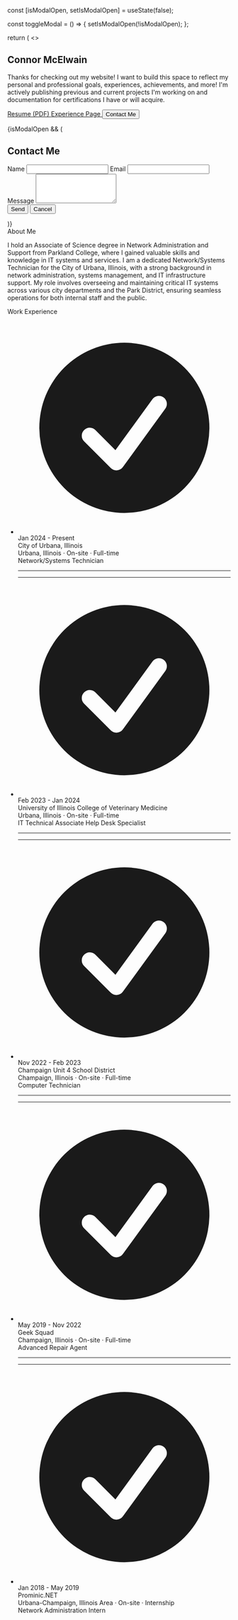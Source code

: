 
  const [isModalOpen, setIsModalOpen] = useState(false);

  const toggleModal = () => {
    setIsModalOpen(!isModalOpen);
  };

  return (
    <>
      <section className="text-white">
        <div className="mx-auto max-w-screen-xl px-4 py-4 lg:flex lg:h-fit lg:items-center">
          <div className="mx-auto max-w-3xl text-center">
            <h1 className="text-3xl font-extrabold sm:text-7xl">Connor McElwain</h1>
            <p className="mx-auto mt-5 max-w-2xl sm:text-xl">
              Thanks for checking out my website! I want to build this space to reflect my personal and professional goals, experiences, achievements, and more! I'm actively publishing previous and current <Link href="/projects">projects</Link> I'm working on and <Link href="/posts">documentation</Link> for certifications I have or will acquire.
            </p>
            <div className="mt-4 flex flex-wrap justify-center gap-4">
              <a
                className="block w-full rounded border border-blue-600 bg-blue-600 px-8 py-3 text-sm font-medium text-white hover:bg-transparent hover:text-white focus:outline-none focus:ring active:text-opacity-75 sm:w-auto"
                href="/Resume.pdf"
                target="_blank"
              >
                Resume (PDF)
              </a>
              <a
                className="block w-full rounded border border-blue-600 px-8 py-3 text-sm font-medium text-white hover:bg-blue-600 focus:outline-none focus:ring active:bg-blue-500 sm:w-auto"
                href="/experience"
              >
                Experience Page
              </a>
              <button
                className="block w-full rounded border border-blue-600 bg-blue-600 px-8 py-3 text-sm font-medium text-white hover:bg-transparent hover:text-white focus:outline-none focus:ring active:text-opacity-75 sm:w-auto"
                onClick={toggleModal}
              >
                Contact Me
              </button>
            </div>
          </div>
        </div>
      </section>

{isModalOpen && (
  <div className="fixed inset-0 z-50 flex items-center justify-center bg-black bg-opacity-50">
    <div className="bg-white rounded-lg p-8 max-w-md w-full">
      <h2 className="text-xl font-bold mb-4">Contact Me</h2>
      <form action="https://formspree.io/f/{your_formspree_id}" method="POST">
        <label className="block mb-2">
          Name
          <input type="text" name="name" className="w-full mt-1 p-2 border rounded" required />
        </label>
        <label className="block mb-2">
          Email
          <input type="email" name="email" className="w-full mt-1 p-2 border rounded" required />
        </label>
        <label className="block mb-4">
          Message
          <textarea name="message" className="w-full mt-1 p-2 border rounded" rows="4" required></textarea>
        </label>
        <div className="flex justify-between">
          <button type="submit" className="px-4 py-2 bg-blue-600 text-white rounded hover:bg-blue-700">
            Send
          </button>
          <button type="button" className="px-4 py-2 bg-gray-600 text-white rounded hover:bg-gray-700" onClick={toggleModal}>
            Cancel
          </button>
        </div>
      </form>
    </div>
  </div>
)}


<section className="text-white mt-8">
  <span className="flex items-center">
    <span className="h-px flex-1 bg-white"></span>
    <span className="font-bold shrink-0 px-6">About Me</span>
    <span className="h-px flex-1 bg-white"></span>
  </span>

  <div className="mx-auto max-w-3xl text-center">
    <p className="mx-auto mt-2 mb-2 max-w-3xl sm:text-xl/relaxed text-white">
      I hold an Associate of Science degree in Network Administration and Support from Parkland College, where I gained valuable skills and knowledge in IT systems and services. I am a dedicated Network/Systems Technician for the City of Urbana, Illinois, with a strong background in network administration, systems management, and IT infrastructure support. My role involves overseeing and maintaining critical IT systems across various city departments and the Park District, ensuring seamless operations for both internal staff and the public.
    </p>
  </div>

  <span className="flex items-center">
    <span className="h-px flex-1 bg-white"></span>
    <span className="font-bold shrink-0 px-6">Work Experience</span>
    <span className="h-px flex-1 bg-white"></span>
  </span>
</section>


<ul class="timeline timeline-snap-icon max-md:timeline-compact timeline-vertical">
  <li>
    <div class="timeline-middle">
      <svg xmlns="http://www.w3.org/2000/svg" viewBox="0 0 20 20" fill="currentColor" class="h-5 w-5">
        <path fill-rule="evenodd" d="M10 18a8 8 0 100-16 8 8 0 000 16zm3.857-9.809a.75.75 0 00-1.214-.882l-3.483 4.79-1.88-1.88a.75.75 0 10-1.06 1.061l2.5 2.5a.75.75 0 001.137-.089l4-5.5z" clip-rule="evenodd" />
      </svg>
    </div>
    <div class="timeline-start mb-10 md:text-end">
      <time class="font-mono italic">Jan 2024 - Present</time>
      <div><Link href="https://urbanaillinois.us/">City of Urbana, Illinois</Link></div>
      <div>Urbana, Illinois · On-site · Full-time</div>
      <div class="text-lg font-black">Network/Systems Technician</div>
    </div>
    <hr />
  </li>
  <li>
    <hr />
    <div class="timeline-middle">
      <svg xmlns="http://www.w3.org/2000/svg" viewBox="0 0 20 20" fill="currentColor" class="h-5 w-5">
        <path fill-rule="evenodd" d="M10 18a8 8 0 100-16 8 8 0 000 16zm3.857-9.809a.75.75 0 00-1.214-.882l-3.483 4.79-1.88-1.88a.75.75 0 10-1.06 1.061l2.5 2.5a.75.75 0 001.137-.089l4-5.5z" clip-rule="evenodd" />
      </svg>
    </div>
    <div class="timeline-end mb-10">
      <time class="font-mono italic">Feb 2023 - Jan 2024</time>
      <div><Link href="https://vetmed.illinois.edu/">University of Illinois College of Veterinary Medicine</Link></div>
      <div>Urbana, Illinois · On-site · Full-time</div>
      <div class="text-lg font-black">IT Technical Associate Help Desk Specialist</div>
    </div>
    <hr />
  </li>
  <li>
    <hr />
    <div class="timeline-middle">
      <svg xmlns="http://www.w3.org/2000/svg" viewBox="0 0 20 20" fill="currentColor" class="h-5 w-5">
        <path fill-rule="evenodd" d="M10 18a8 8 0 100-16 8 8 0 000 16zm3.857-9.809a.75.75 0 00-1.214-.882l-3.483 4.79-1.88-1.88a.75.75 0 10-1.06 1.061l2.5 2.5a.75.75 0 001.137-.089l4-5.5z" clip-rule="evenodd" />
      </svg>
    </div>
    <div class="timeline-start mb-10 md:text-end">
      <time class="font-mono italic">Nov 2022 - Feb 2023</time>
      <div><Link href="https://www.champaignschools.org/">Champaign Unit 4 School District</Link></div>
      <div>Champaign, Illinois · On-site · Full-time</div>
      <div class="text-lg font-black">Computer Technician</div>
    </div>
    <hr />
  </li>
  <li>
    <hr />
    <div class="timeline-middle">
      <svg xmlns="http://www.w3.org/2000/svg" viewBox="0 0 20 20" fill="currentColor" class="h-5 w-5">
        <path fill-rule="evenodd" d="M10 18a8 8 0 100-16 8 8 0 000 16zm3.857-9.809a.75.75 0 00-1.214-.882l-3.483 4.79-1.88-1.88a.75.75 0 10-1.06 1.061l2.5 2.5a.75.75 0 001.137-.089l4-5.5z" clip-rule="evenodd" />
      </svg>
    </div>
    <div class="timeline-end mb-10">
      <time class="font-mono italic">May 2019 - Nov 2022</time>
      <div><Link href="https://stores.bestbuy.com/il/champaign/2117-n-prospect-ave-46/geeksquad.html">Geek Squad</Link></div>
      <div>Champaign, Illinois · On-site · Full-time</div>
      <div class="text-lg font-black">Advanced Repair Agent</div>
    </div>
    <hr />
  </li>
  <li>
    <hr />
    <div class="timeline-middle">
      <svg xmlns="http://www.w3.org/2000/svg" viewBox="0 0 20 20" fill="currentColor" class="h-5 w-5">
        <path fill-rule="evenodd" d="M10 18a8 8 0 100-16 8 8 0 000 16zm3.857-9.809a.75.75 0 00-1.214-.882l-3.483 4.79-1.88-1.88a.75.75 0 10-1.06 1.061l2.5 2.5a.75.75 0 001.137-.089l4-5.5z" clip-rule="evenodd" />
      </svg>
    </div>
    <div class="timeline-start mb-2 md:text-end">
      <time class="font-mono italic">Jan 2018 - May 2019</time>
      <div><Link href="https://prominic.net/">Prominic.NET</Link></div>
      <div>Urbana-Champaign, Illinois Area · On-site · Internship</div>
      <div class="text-lg font-black">Network Administration Intern</div>
    </div>
  </li>
</ul>
